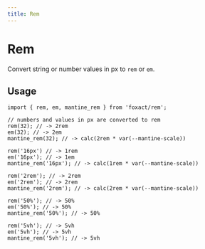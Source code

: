 ```yaml
---
title: Rem
---
```


# Rem


<ExportMetaInfo />

Convert string or number values in px to `rem` or `em`.

## Usage

```tsx copy
import { rem, em, mantine_rem } from 'foxact/rem';

// numbers and values in px are converted to rem
rem(32); // -> 2rem
em(32); // -> 2em
mantine_rem(32); // -> calc(2rem * var(--mantine-scale))

rem('16px') // -> 1rem
em('16px'); // -> 1em
mantine_rem('16px'); // -> calc(1rem * var(--mantine-scale))

rem('2rem'); // -> 2rem
em('2rem'); // -> 2rem
mantine_rem('2rem'); // -> calc(2rem * var(--mantine-scale))

rem('50%'); // -> 50%
em('50%'); // -> 50%
mantine_rem('50%'); // -> 50%

rem('5vh'); // -> 5vh
em('5vh'); // -> 5vh
mantine_rem('5vh'); // -> 5vh
```
